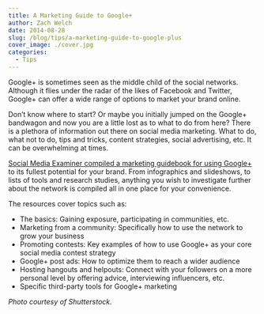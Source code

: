 ```yaml
---
title: A Marketing Guide to Google+
author: Zach Welch
date: 2014-08-28
slug: /blog/tips/a-marketing-guide-to-google-plus
cover_image: ./cover.jpg
categories:
  - Tips
---
```


Google+ is sometimes seen as the middle child of the social networks. Although it flies under the radar of the likes of Facebook and Twitter, Google+ can offer a wide range of options to market your brand online.

Don’t know where to start? Or maybe you initially jumped on the Google+ bandwagon and now you are a little lost as to what to do from here? There is a plethora of information out there on social media marketing. What to do, what not to do, tips and tricks, content strategies, social advertising, etc. It can be overwhelming at times.

[Social Media Examiner compiled a marketing guidebook for using Google+][1] to its fullest potential for your brand. From infographics and slideshows, to lists of tools and research studies, anything you wish to investigate further about the network is compiled all in one place for your convenience.

The resources cover topics such as:

- The basics: Gaining exposure, participating in communities, etc.
- Marketing from a community: Specifically how to use the network to grow your business
- Promoting contests: Key examples of how to use Google+ as your core social media contest strategy
- Google+ post ads: How to optimize them to reach a wider audience
- Hosting hangouts and helpouts: Connect with your followers on a more personal level by offering advice, interviewing influencers, etc.
- Specific third-party tools for Google+ marketing

_Photo courtesy of Shutterstock._

[1]: http://www.socialmediaexaminer.com/google-plus-marketing-resources/
